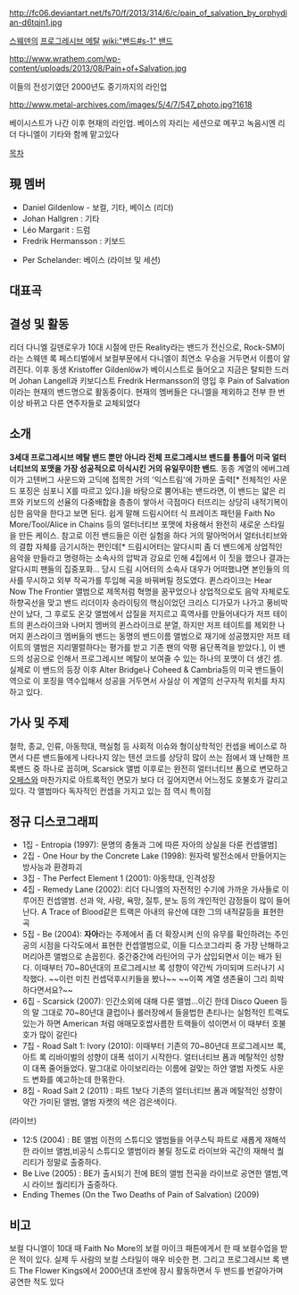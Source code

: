 http://fc06.deviantart.net/fs70/f/2013/314/6/c/pain_of_salvation_by_orphydian-d6tqjn1.jpg

[[스웨덴]]의 [[프로그레시브 메탈]] [[wiki:"밴드#s-1" 밴드]]

http://www.wrathem.com/wp-content/uploads/2013/08/Pain+of+Salvation.jpg

이들의 전성기였던 2000년도 중기까지의 라인업

http://www.metal-archives.com/images/5/4/7/547_photo.jpg?1618

베이시스트가 나간 이후 현재의 라인업. 베이스의 자리는 세션으로 메꾸고 녹음시엔 리더 다니엘이 기타와 함께 맡고있다

[[목차]]

== 現 멤버 ==

* Daniel Gildenlow - 보컬, 기타, 베이스 (리더)
* Johan Hallgren : 기타
* Léo Margarit : 드럼
* Fredrik Hermansson : 키보드

* Per Schelander: 베이스 (라이브 및 세션)

== 대표곡 ==

{{{#!html
<iframe width="560" height="315" src="//www.youtube.com/embed/2PzR1nmrxeA" frameborder="0" allowfullscreen></iframe>
}}}

{{{#!html
<iframe width="420" height="315" src="//www.youtube.com/embed/NDBhHhBujx4" frameborder="0" allowfullscreen></iframe>
}}}

{{{#!html
<iframe width="420" height="315" src="//www.youtube.com/embed/n8ro066KDIM" frameborder="0" allowfullscreen></iframe>
}}}

{{{#!html
<iframe width="420" height="315" src="//www.youtube.com/embed/NpIX0BNt1dQ" frameborder="0" allowfullscreen></iframe>
}}}

{{{#!html
<iframe width="420" height="315" src="//www.youtube.com/embed/6ej9uIdL7xg" frameborder="0" allowfullscreen></iframe>
}}}

{{{#!html
<iframe width="420" height="315" src="//www.youtube.com/embed/WubY70zbX1s" frameborder="0" allowfullscreen></iframe>
}}}

== 결성 및 활동 ==
리더 다니엘 길덴로우가 10대 시절에 만든 Reality라는 밴드가 전신으로, Rock-SM이라는 스웨덴 록 페스티벌에서 보컬부문에서 다니엘이 최연소 우승을 거두면서 이름이 알려진다. 이후 동생 Kristoffer Gildenlöw가 베이시스트로 들어오고 지금은 탈퇴한 드러머 Johan Langell과 키보디스트 Fredrik Hermansson의 영입 후 Pain of Salvation이라는 현재의 밴드명으로 활동중이다. 현재의 멤버들은 다니엘을 제외하고 전부 한 번 이상 바뀌고 다른 연주자들로 교체되었다

== 소개 ==
'''3세대 프로그레시브 메탈 밴드 뿐만 아니라 전체 프로그레시브 밴드를 통틀어 미국 얼터너티브의 포맷을 가장 성공적으로 이식시킨 거의 유일무이한 밴드'''. 동종 계열의 에버그레이가 고텐버그 사운드와 고딕에 접목한 거의 '익스트림'에 가까운 출력[* 전체적인 사운드 포징은 심포니 X를 따르고 있다.]을 바탕으로 뿜어내는 밴드라면, 이 밴드는 얇은 리프와 키보드의 선율의 다중배합을 층층이 쌓아서 극점마다 터뜨리는 상당히 내적기복이 심한 음악을 한다고 보면 된다. 쉽게 말해 드림시어터 식 프레이즈 패턴을 Faith No More/Tool/Alice in Chains 등의 얼터너티브 포맷에 차용해서 완전히 새로운 스타일을 만든 케이스. 참고로 이전 밴드들은 이런 실험을 하다 거의 말아먹어서 얼터너티브와의 결합 자체를 금기시하는 편인데[* 드림시어터는 알다시피 좀 더 밴드에게 상업적인 음악을 만들라고 명령하는 소속사의 압박과 강요로 인해 4집에서 이 짓을 했으나 결과는 알다시피 팬들의 집중포화... 당시 드림 시어터의 소속사 대우가 어떠했냐면 본인들의 의사를 무시하고 외부 작곡가를 투입해 곡을 바꿔버릴 정도였다. 퀸스라이크는 Hear Now The Frontier 앨범으로 제목처럼 혁명을 꿈꾸었으나 상업적으로도 음악 자체로도 하향곡선을 맞고 밴드 리더이자 송라이팅의 핵심이었던 크리스 디가모가 나가고 풍비박산이 났다, 그 후로도 온갖 앨범에서 삽질을 저지르고 흑역사를 만들어내다가 저프 테이트의 퀸스라이크와 나머지 멤버의 퀸스라이크로 분열, 하지만 저프 테이트를 제외한 나머지 퀸스라이크 멤버들의 밴드는 동명의 밴드이름 앨범으로 재기에 성공했지만 저프 테이트의 앨범은 지리멸렬하다는 평가를 받고 기존 팬의 악평 융단폭격을 받았다.], 이 밴드의 성공으로 인해서 프로그레시브 메탈이 보여줄 수 있는 하나의 포맷이 더 생긴 셈. 실제로 이 밴드의 등장 이후 Alter Bridge나 Coheed & Cambria등의 미국 밴드들이 역으로 이 포징을 역수입해서 성공을 거두면서 사실상 이 계열의 선구자적 위치를 차지하고 있다.
== 가사 및 주제 ==
철학, 종교, 인류, 아동학대, 핵실험 등 사회적 이슈와 형이상학적인 컨셉을 베이스로 하면서 다른 밴드들에게 나타나지 않는 텐션 코드를 상당히 많이 쓰는 점에서 꽤 난해한 프록밴드 중 하나로 꼽히며, Scarsick 앨범 이후로는 완전히 얼터너티브 폼으로 변모하고 [[오페스]]와 마찬가지로 아트록적인 면모가 보다 더 깊어지면서 어느정도 호불호가 갈리고 있다. 각 앨범마다 독자적인 컨셉을 가지고 있는 점 역시 특이점

== 정규 디스코그래피 ==
* 1집 - Entropia (1997): 문명의 충돌과 그에 따른 자아의 상실을 다룬 컨셉앨범]
* 2집 - One Hour by the Concrete Lake (1998): 원자력 발전소에서 만들어지는 방사능과 환경파괴
* 3집 - The Perfect Element 1 (2001): 아동학대, 인격성장 
* 4집 - Remedy Lane (2002): 리더 다니엘의 자전적인 수기에 가까운 가사들로 이루어진 컨셉앨범. 선과 악, 사랑, 욕망, 질투, 분노 등의 개인적인 감정들이 많이 들어난다. A Trace of Blood같은 트랙은 아내의 유산에 대한 그의 내적갈등을 표현한 곡
* 5집 - Be (2004): '''자아'''라는 주제에서 좀 더 확장시켜 신의 유무를 확인하려는 주인공의 시점을 다각도에서 표현한 컨셉앨범으로, 이들 디스코그라피 중 가장 난해하고 머리아픈 앨범으로 손꼽힌다. 중간중간에 라틴어의 구가 삽입되면서 이는 배가 된다. 이때부터 70~80년대의 프로그레시브 록 성향이 약간씩 가미되며 드러나기 시작했다. ~~이런 미친 컨셉덕후시키들을 봤나~~ ~~이쪽 계열 생존율이 그리 희박하다면서요?~~
* 6집 - Scarsick (2007): 인간소외에 대해 다룬 앨범...이긴 한데 Disco Queen 등의 말 그대로 70~80년대 클럽이나 롤러장에서 들을법한 촌티나는 실험적인 트랙도 있는가 하면 American 처럼 애매모호쌉사름한 트랙들이 섞이면서 이 때부터 호불호가 많이 갈린다
* 7집 - Road Salt 1: Ivory (2010): 이때부터 기존의 70~80년대 프로그레시브 록,아트 록 리바이벌의 성향이 대폭 섞이기 시작한다. 얼터너티브 폼과 메탈적인 성향이 대폭 줄어들었다. 말그대로 아이보리라는 이름에 걸맞는 하얀 앨범 자켓도 사운드 변화를 예고하는데 한몪한다.
* 8집 - Road Salt 2 (2011) : 파트 1보다 기존의 얼터너티브 폼과 메탈적인 성향이 약간 가미된 앨범, 앨범 자켓의 색은 검은색이다.

(라이브)
* 12:5 (2004) : BE 앨범 이전의 스튜디오 앨범들을 어쿠스틱 파트로 새롭게 재해석한 라이브 앨범,비공식 스튜디오 앨범이라 불릴 정도로 라이브와 곡간의 재해석 퀄리티가 정말로 출중하다.
* Be Live (2005) : BE가 출시되기 전에 BE의 앨범 전곡을 라이브로 공연한 앨범,역시 라이브 퀄리티가 출중하다.
* Ending Themes (On the Two Deaths of Pain of Salvation) (2009)
         
== 비고 ==
보컬 다니엘이 10대 때 Faith No More의 보컬 마이크 패튼에게서 한 때 보컬수업을 받은 적이 있다. 실제 두 사람의 보컬 스타일이 매우 비슷한 편. 그리고 프로그레시브 록 밴드 The Flower Kings에서 2000년대 초반에 잠시 활동하면서 두 밴드를 번갈아가며 공연한 적도 있다
